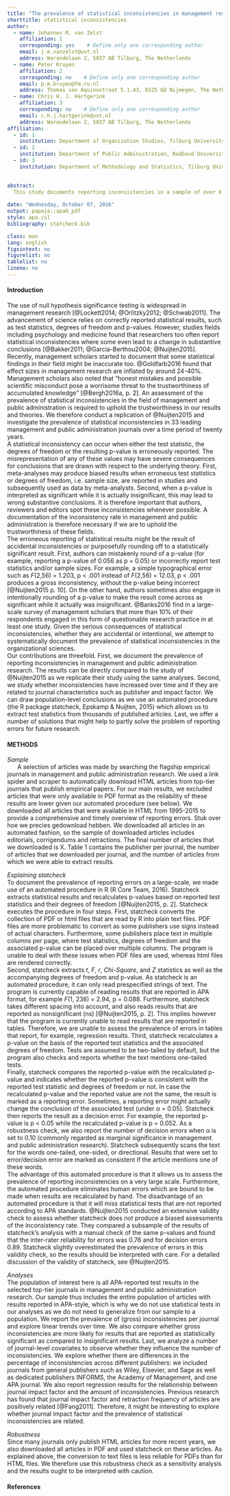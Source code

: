 ```yaml
---
title: "The prevalence of statistical inconsistencies in management research: A replication of Nuijten et al. (2015)"
shorttitle: statistical inconsistencies
author: 
  - name: Johannes M. van Zelst
    affiliation: 1
    corresponding: yes    # Define only one corresponding author
    email: j.m.vanzelst@uvt.nl
    address: Warandelaan 2, 5037 AB Tilburg, The Netherlands
  - name: Peter Kruyen
    affiliation: 2
    corresponding: no    # Define only one corresponding author
    email: p.m.kruyen@fm.ru.nl
    address: Thomas van Aquinostraat 5.1.43, 6525 GD Nijmegen, The Netherlands
  - name: Chris H. J. Hartgerink
    affiliation: 3
    corresponding: no    # Define only one corresponding author
    email: c.h.j.hartgerink@uvt.nl
    address: Warandelaan 2, 5037 AB Tilburg, The Netherlands
affiliation:
  - id: 1
    institution: Department of Organization Studies, Tilburg University
  - id: 2
    institution: Department of Public Administration, Radboud University Nijmegen
  - id: 3
    institution: Department of Methodology and Statistics, Tilburg University
    

abstract: 
  This study documents reporting inconsistencies in a sample of over X p-values reported in forty management journals from 1995 until 2015, using the new R package statcheck. We find that X% of the articles in management research contains at least one reporting inconsistency and X% contains at least one gross inconsistency, which might alter the conclusions. This corroborates/disagrees with findings by @Nuijten2015 who found similar/dissimilar results.
  
date: "Wednesday, October 07, 2016"
output: papaja::apa6_pdf
style: apa.csl
bibliography: statcheck.bib

class: man
lang: english
figsintext: no
figurelist: no
tablelist: no
lineno: no
---
```


#### Introduction

The use of null hypothesis significance testing is widespread in management research [@Lockett2014; @Orlitzky2012; @Schwab2011]. The advancement of science relies on correctly reported statistical results, such as test statistics, degrees of freedom and p-values. However, studies fields including psychology and medicine found that researchers too often report statistical inconsistencies where some even lead to a change in substantive conclusions [@Bakker2011; @Garcia-Berthou2004; @Nuijten2015]. Recently, management scholars started to document that some statistical findings in their field might be inaccurate too. @Goldfarb2016 found that effect sizes in management research are inflated by around 24-40%. Management scholars also noted that "honest mistakes and possible scientific misconduct pose a worrisome threat to the trustworthiness of accumulated knowledge" [@Bergh2016a, p. 2]. An assessment of the prevalence of statistical inconsistencies in the field of management and public administration is required to uphold the trustworthiness in our results and theories. We therefore conduct a replication of @Nuijten2015 and investigate the prevalence of statistical inconsistencies in 33 leading management and public administration journals over a time period of twenty years.  
A statistical inconsistency can occur when either the test statistic, the degrees of freedom or the resulting p-value is erroneously reported. The misrepresentation of any of these values may have severe consequences for conclusions that are drawn with respect to the underlying theory. First, meta-analyses may produce biased results when erroneous test statistics or degrees of freedom, i.e. sample size, are reported in studies and subsequently used as data by meta-analysts. Second, when a p-value is interpreted as significant while it is actually insignificant, this may lead to wrong substantive conclusions. It is therefore important that authors, reviewers and editors spot these inconsistencies whenever possible. A documentation of the inconsistency rate in management and public administration is therefore necessary if we are to uphold the trustworthiness of these fields.  
The erroneous reporting of statistical results might be the result of accidental inconsistencies or purposefully rounding off to a statistically significant result. First, authors can mistakenly round of a p-value (for example, reporting a p-value of 0.056 as p = 0.05) or incorrectly report test statistics and/or sample sizes. For example, a simple typographical error such as *F*(2,56) = 1.203, p < .001 instead of *F*(2,56) = 12.03, p < .001 produces a gross inconsistency, without the p-value being incorrect [@Nuijten2015 p. 10]. On the other hand, authors sometimes also engage in intentionally rounding of a p-value to make the result come across as significant while it actually was insignificant. @Banks2016 find in a large-scale survey of management scholars that more than 10% of their respondents engaged in this form of questionable research practice in at least one study. Given the serious consequences of statistical inconsistencies, whether they are accidental or intentional, we attempt to systematically document the prevalence of statistical inconsistencies in the organizational sciences.  
Our contributions are threefold. First, we document the prevalence of reporting inconsistencies in management and public administration research. The results can be directly compared to the study of @Nuijten2015 as we replicate their study using the same analyses. Second, we study whether inconsistencies have increased over time and if they are related to journal characteristics such as publisher and impact factor. We can draw population-level conclusions as we use an automated procedure (the R package statcheck, Epskamp & Nuijten, 2015) which allows us to extract test statistics from thousands of published articles. Last, we offer a number of solutions that might help to partly solve the problem of reporting errors for future research.

#### METHODS  
*Sample*  
&nbsp;&nbsp;&nbsp;&nbsp;&nbsp;&nbsp;A selection of articles was made by searching the flagship empirical journals in management and public administration research. We used a link spider and scraper to automatically download HTML articles from top-tier journals that publish empirical papers. For our main results, we excluded articles that were only available in PDF format as the reliability of these results are lower given our automated procedure (see below). We downloaded all articles that were available in HTML from 1995-2015 to provide a comprehensive and timely overview of reporting errors. Stuk over hoe we precies gedownload hebben.  We downloaded all articles in an automated fashion, so the sample of downloaded articles includes editorials, corrigendums and retractions. The final number of articles that we downloaded is X. Table 1 contains the publisher per journal, the number of articles that we downloaded per journal, and the number of articles from which we were able to extract results.  

*Explaining statcheck*  
To document the prevalence of reporting errors on a large-scale, we made use of an automated procedure in R (R Core Team, 2016). Statcheck extracts statistical results and recalculates p-values based on reported test statistics and their degrees of freedom [@Nuijten2015, p. 2]. Statcheck executes the procedure in four steps. 
First, statcheck converts the collection of PDF or html files that are read by R into plain text files. PDF files are more problematic to convert as some publishers use signs instead of actual characters. Furthermore, some publishers place text in multiple columns per page, where test statistics, degrees of freedom and the associated p-value can be placed over multiple columns. The program is unable to deal with these issues when PDF files are used, whereas html files are rendered correctly.   
Second, statcheck extracts *t*, *F*, *r*, *Chi-Square*, and *Z* statistics as well as the accompanying degrees of freedom and p-value. As statcheck is an automated procedure, it can only read prespecified strings of text. The program is currently capable of reading results that are reported in APA format, for example *F*(1, 238) = 2.94, p = 0.088.  Furthermore, statcheck takes different spacing into account, and also reads results that are reported as nonsignificant (ns) [@Nuijten2015, p. 2]. This implies however that the program is currently unable to read results that are reported in tables. Therefore, we are unable to assess the prevalence of errors in tables that report, for example, regression results. Third, statcheck recalculates a p-value on the basis of the reported test statistics and the associated degrees of freedom. Tests are assumed to be two-tailed by default, but the program also checks and reports whether the text mentions one-tailed tests.  
Finally, statcheck compares the reported p-value with the recalculated p-value and indicates whether the reported p-value is consistent with the reported test statistic and degrees of freedom or not. In case the recalculated p-value and the reported value are not the same, the result is marked as a reporting error. Sometimes, a reporting error might actually change the conclusion of the associated test (under α = 0.05). Statcheck then reports the result as a decision error. For example, the reported p-value is p < 0.05 while the recalculated p-value is p = 0.052. As a robustness check, we also report the number of decision errors when α is set to 0.10 (commonly regarded as marginal significance in management and public administration research).  Statcheck subsequently scans the text for the words one-tailed, one-sided, or directional. Results that were set to error/decision error are marked as consistent if the article mentions one of these words.  
The advantage of this automated procedure is that it allows us to assess the prevalence of reporting inconsistencies on a very large scale. Furthermore, the automated procedure eliminates human errors which are bound to be made when results are recalculated by hand. The disadvantage of an automated procedure is that it will miss statistical tests that are not reported according to APA standards. @Nuijten2015 conducted an extensive validity check to assess whether statcheck does not produce a biased assessments of the inconsistency rate. They compared a subsample of the results of statcheck's analysis with a manual check of the same p-values and found that the inter-rater reliability for errors was 0.76 and for decision errors 0.89. Statcheck slightly overestimated the prevalence of errors in this validity check, so the results should be interpreted with care. For a detailed discussion of the validity of statcheck, see @Nuijten2015.  

*Analyses*  
The population of interest here is all APA-reported test results in the selected top-tier journals in management and public administration research. Our sample thus includes the entire population of articles with results reported in APA-style, which is why we do not use statistical tests in our analyses as we do not need to generalize from our sample to a population. We report the prevalence of (gross) inconsistencies per journal and explore linear trends over time. We also compare whether gross inconsistencies are more likely for results that are reported as statistically significant as compared to insignificant results. Last, we analyze a number of journal-level covariates to observe whether they influence the number of inconsistencies. We explore whether there are differences in the percentage of inconsistencies across different publishers: we included journals from general publishers such as Wiley, Elsevier, and Sage as well as dedicated publishers INFORMS, the Academy of Management, and one APA journal. We also report regression results for the relationship between journal impact factor and the amount of inconsistencies. Previous research has found that journal impact factor and retraction frequency of articles are positively related [@Fang2011]. Therefore, it might be interesting to explore whether journal impact factor and the prevalence of statistical inconsistencies are related.  

*Robustness*  
Since many journals only publish HTML articles for more recent years, we also downloaded all articles in PDF and used statcheck on these articles. As explained above, the conversion to text files is less reliable for PDFs than for HTML files. We therefore use this robustness check as a sensitivity analysis and the results ought to be interpreted with caution.  

#### References

